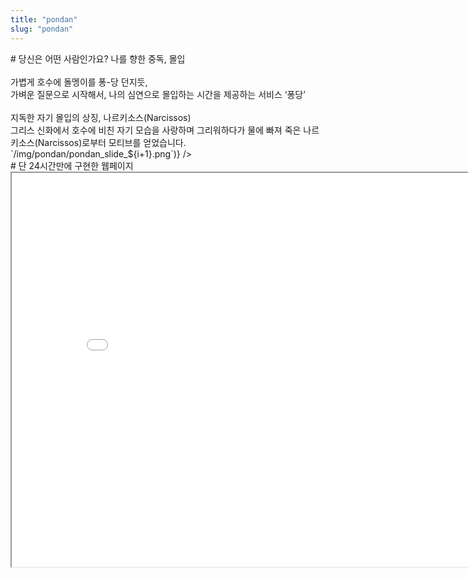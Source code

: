 ```yaml
---
title: "pondan"
slug: "pondan"
---
```


<div className="pondan">
    <section>
        <QuotationMarksTitle> # 당신은 어떤 사람인가요? </QuotationMarksTitle>
        <Paragraph mb={40}> 
            나를 향한 중독, 몰입
            <br/><br/>
            가볍게 호수에 돌멩이를 퐁-당 던지듯,
            <br/>
            가벼운 질문으로 시작해서, 나의 심연으로 몰입하는 시간을 제공하는 서비스 ‘퐁당’
            <br/><br/>
            지독한 자기 몰입의 상징, 나르키소스(Narcissos)
            <br/>
            그리스 신화에서 호수에 비친 자기 모습을 사랑하며 그리워하다가 물에 빠져 죽은 나르키소스(Narcissos)로부터 모티브를 얻었습니다.
        </Paragraph>
        <PdfSlider toShow={7} images={[...Array(25).keys()].map(i => `/img/pondan/pondan_slide_${i+1}.png`)} />
    </section>
    <section>
        <QuotationMarksTitle> # 단 24시간만에 구현한 웹페이지 </QuotationMarksTitle>
        <iframe width="840" height="630" src="/img/pondan/capture.MP4" />
    </section>
</div>
